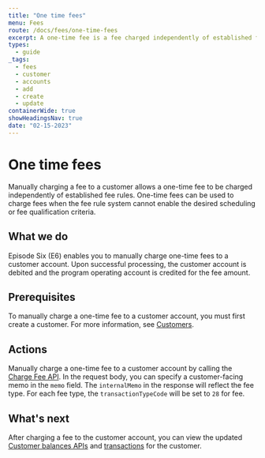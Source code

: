 ```yaml
---
title: "One time fees"
menu: Fees
route: /docs/fees/one-time-fees
excerpt: A one-time fee is a fee charged independently of established fee rules.
types: 
  - guide
_tags:
  - fees
  - customer
  - accounts
  - add
  - create
  - update
containerWide: true
showHeadingsNav: true
date: "02-15-2023"
---
```


# One time fees

Manually charging a fee to a customer allows a one-time fee to be charged independently of established fee rules. One-time fees can be used to charge fees when the fee rule system cannot enable the desired scheduling or fee qualification criteria.

## What we do

Episode Six (E6) enables you to manually charge one-time fees to a customer account. Upon successful processing, the customer account is debited and the program operating account is credited for the fee amount.

## Prerequisites

To manually charge a one-time fee to a customer account, you must first create a customer. For more information, see [Customers](/docs/customers/customers).

## Actions

Manually charge a one-time fee to a customer account by calling the [Charge Fee API](/tech-specs/fees/one-time-fees/api#operation/net.e6tech.h3.middletier.api.v1.partner.commerce2.MerchantAPI_fee_POST). In the request body, you can specify a customer-facing memo in the `memo` field. The `internalMemo` in the response will reflect the fee type. For each fee type, the `transactionTypeCode` will be set to `28` for fee.

## What's next

After charging a fee to the customer account, you can view the updated [Customer balances APIs](/tech-specs/balances/customer-balances/api?#operation/net.e6tech.h3.middletier.api.v1.partner.customer.CustomerAPI_getWallets_GET) and [transactions](/tech-specs/transactions/transaction-entries/api?#operation/net.e6tech.h3.middletier.api.v1.partner.customer.CustomerAPI_listTransactionEntries_GET) for the customer.